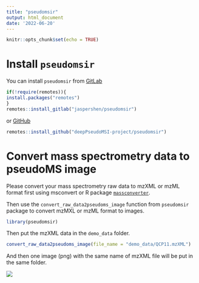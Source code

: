 ```yaml
---
title: "pseudomsir"
output: html_document
date: '2022-06-20'
---
```


```r
knitr::opts_chunk$set(echo = TRUE)
```

# Install `pseudomsir`

You can install `pseudomsir` from [GitLab](https://gitlab.com/jaspershen/pseudomsir)

```r
if(!require(remotes)){
install.packages("remotes")
}
remotes::install_gitlab("jaspershen/pseudomsir")
```

or [GitHub](https://github.com/deepPseudoMSI-project/pseudomsir)

```r
remotes::install_github("deepPseudoMSI-project/pseudomsir")
```

# Convert mass spectrometry data to pseudoMS image

Please convert your mass spectrometry raw data to mzXML or mzML format first using msconvert or R package [`massconverter`](https://massconverter.tidymass.org/).

Then use the `convert_raw_data2pseudoms_image` function from `pseudomsir` package to convert mzMXL or mzML format to images.

```r
library(pseudomsir)
```

Then put the mzXML data in the `demo_data` folder.

```r
convert_raw_data2pseudoms_image(file_name = "demo_data/QCP11.mzXML")
```

And then one image (png) with the same name of mzXML file will be put in the same folder.

![](demo_data/QCP11.png)

